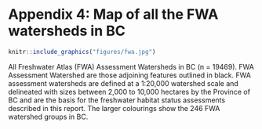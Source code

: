 # Appendix 4: Map of all the FWA watersheds in BC {#appendix-4 .unnumbered}


```r
knitr::include_graphics("figures/fwa.jpg")

```
All Freshwater Atlas (FWA) Assessment Watersheds in BC (n = 19469). FWA Assessment Watershed are those adjoining features outlined in black. FWA assessment watersheds are defined at a 1:20,000 watershed scale and delineated with sizes between 2,000 to 10,000 hectares by the Province of BC and are the basis for the freshwater habitat status assessments described in this report. The larger colourings show the 246 FWA watershed groups in BC.

<!-- Trying to get Appendix-specific figure numbering
{r fwa_wshds, fig.cap = "All Freshwater Atlas (FWA) Assessment Watersheds in BC (n = 19,469). FWA Assessment Watershed are those adjoining features outlined in black. FWA assessment watersheds are defined at a 1:20,000 watershed scale and delineated with sizes between 2,000 to 10,000 hectares by the Province of BC and are the basis for the freshwater habitat status assessments described in this report. The larger colorings show the 246 FWA watershed groups in BC.", include = TRUE, echo = FALSE, out.width='80%', fig.align='center', fig.cap.pre = 'Figure A', fig.lp = 'app-fig'} -->
